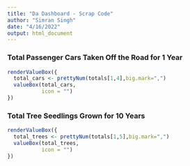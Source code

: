 ```yaml
---
title: "Da Dashboard - Scrap Code"
author: "Simran Singh"
date: "4/16/2022"
output: html_document
---
```


### Total Passenger Cars Taken Off the Road for 1 Year

```r
renderValueBox({
  total_cars <- prettyNum(totals[1,4],big.mark=",")
  valueBox(total_cars,
           icon = "")
})
```

### Total Tree Seedlings Grown for 10 Years

```r
renderValueBox({
  total_trees <- prettyNum(totals[1,5],big.mark=",")
  valueBox(total_trees,
           icon = "")
})
```



